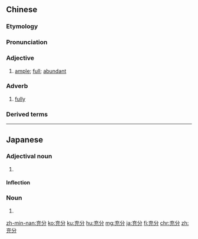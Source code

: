 {{also|充份}}
==Chinese==
{{zh-forms|alt=充份}}

===Etymology===
{{rfe|lang=zh}}

===Pronunciation===
{{zh-pron
|m=chōngfèn
|c=cung1 fan6
|h=pfs=chhûng-fun
|mn=chhiong-hun
|ma=Zh-chongfèn.ogg
|cat=a,adv
}}

===Adjective===
{{zh-adj}}

# [[ample]]; [[full]]; [[abundant]]

===Adverb===
{{zh-adv}}

# [[fully]]

===Derived terms===
{{zh-der|充分條件}}

{{zh-cat|Elementary}}

----

==Japanese==
{{ja-kanjitab|じゅう|ぶん|yomi=on}}

===Adjectival noun===
{{ja-adj|infl=na|じゅうぶん}}

# {{alternative form of|十分|lang=ja}}

====Inflection====
{{ja-na|じゅうぶん}}

===Noun===
{{ja-noun|じゅうぶん}}

# {{alternative form of|十分|lang=ja}}

[[zh-min-nan:充分]]
[[ko:充分]]
[[ku:充分]]
[[hu:充分]]
[[mg:充分]]
[[ja:充分]]
[[fi:充分]]
[[chr:充分]]
[[zh:充分]]